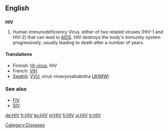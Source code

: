 ==English==

==={{initialism}}===
'''HIV'''

# Human Immunodeficiency Virus, either of two related viruses (HIV-1 and HIV-2) that can lead to [[AIDS]].  HIV destroys the body's immunity system progressively, usually leading to death after a number of years.

====Translations====
*Finnish: [[HI-virus]], HIV
*French: [[VIH]]
*[[Swahili]]: [[VVU]], virus vinavyosababisha [[UKIMWI]]

===See also===
*[[FIV]]
*[[SIV]]

[[Category:Diseases]]

[[de:HIV]]
[[fr:HIV]]
[[ko:HIV]]
[[nl:HIV]]
[[fi:HIV]]
[[vi:HIV]]
[[tr:HIV]]